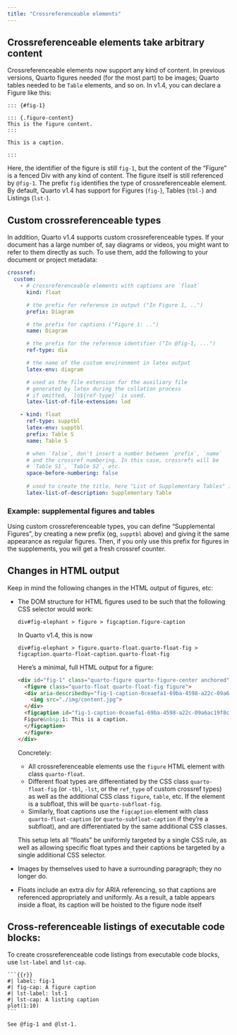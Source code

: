 ```yaml
---
title: "Crossreferenceable elements"
---
```


## Crossreferenceable elements take arbitrary content

Crossreferenceable elements now support any kind of content.
In previous versions, Quarto figures needed (for the most part) to be images; Quarto tables needed to be `Table` elements, and so on.
In v1.4, you can declare a Figure like this:

````
::: {#fig-1}

::: {.figure-content}
This is the figure content.
:::

This is a caption.

:::
````

Here, the identifier of the figure is still `fig-1`, but the content of the "Figure" is a fenced Div with any kind of content. The figure
itself is still referenced by `@fig-1`. The prefix `fig` identifies the type of crossreferenceable element. By default, Quarto v1.4 has support
for Figures (`fig-`), Tables (`tbl-`) and Listings (`lst-`).

## Custom crossreferenceable types

In addition, Quarto v1.4 supports custom crossreferenceable types. If your document has a large number of, say diagrams or videos, you might
want to refer to them directly as such. To use them, add the following to your document or project metadata:

```yaml
crossref:
  custom: 
    - # crossreferenceable elements with captions are `float`
      kind: float

      # the prefix for reference in output ("In Figure 1, ..")
      prefix: Diagram 

      # the prefix for captions ("Figure 1: ..")
      name: Diagram

      # the prefix for the reference identifier ("In @fig-1, ...")
      ref-type: dia

      # the name of the custom environment in latex output
      latex-env: diagram 

      # used as the file extension for the auxiliary file
      # generated by latex during the collation process
      # if omitted, `lo${ref-type}` is used.
      latex-list-of-file-extension: lod

    - kind: float
      ref-type: supptbl
      latex-env: supptbl
      prefix: Table S
      name: Table S

      # when `false`, don't insert a number between `prefix`, `name` 
      # and the crossref numbering. In this case, crossrefs will be
      # `Table S1`, `Table S2`, etc.
      space-before-numbering: false
      
      # used to create the title, here "List of Supplementary Tables" in LaTeX
      latex-list-of-description: Supplementary Table
```

### Example: supplemental figures and tables

Using custom crossreferenceable types, you can define "Supplemental Figures", by creating a new prefix (eg, `supptbl` above) and giving it the
same appearance as regular figures. Then, if you only use this prefix for figures in the supplements, you will get a fresh crossref counter.

## Changes in HTML output

Keep in mind the following changes in the HTML output of figures, etc:

- The DOM structure for HTML figures used to be such that the following CSS selector would work:
  
  ```
  div#fig-elephant > figure > figcaption.figure-caption
  ```
  
  In Quarto v1.4, this is now
  
  ```
  div#fig-elephant > figure.quarto-float.quarto-float-fig > figcaption.quarto-float-caption.quarto-float-fig
  ```

  Here's a minimal, full HTML output for a figure:

  ```html
  <div id="fig-1" class="quarto-figure quarto-figure-center anchored">
    <figure class="quarto-float quarto-float-fig figure">
    <div aria-describedby="fig-1-caption-0ceaefa1-69ba-4598-a22c-09a6ac19f8ca">
      <img src="./img/content.jpg">
    </div>
    <figcaption id="fig-1-caption-0ceaefa1-69ba-4598-a22c-09a6ac19f8ca" class="figure quarto-float-caption quarto-float-fig">
    Figure&nbsp;1: This is a caption.
    </figcaption>
    </figure>
  </div>
  ```

  Concretely: 

  - All crossreferenceable elements use the `figure` HTML element with class `quarto-float`.
  - Different float types are differentiated by the CSS class `quarto-float-fig` (or `-tbl`, `-lst`, or the `ref_type` of custom crossref types) as well as the additional CSS class `figure`, `table`, etc. 
    If the element is a subfloat, this will be `quarto-subfloat-fig`.
  - Similarly, float captions use the `figcaption` element with class `quarto-float-caption` (or `quarto-subfloat-caption` if they're a subfloat), and are differentiated by the same additional CSS classes.
  
  This setup lets all "floats" be uniformly targeted by a single CSS rule, as well as allowing specific float types and their captions be targeted by a single additional CSS selector.

- Images by themselves used to have a surrounding paragraph; they no longer do.

- Floats include an extra div for ARIA referencing, so that captions are referenced appropriately and uniformly. 
  As a result, a table appears inside a float, its caption will be hoisted to the figure node itself 

## Cross-referenceable listings of executable code blocks:

To create crossreferenceable code listings from executable code blocks, use `lst-label` and `lst-cap`.

````
```{{r}}
#| label: fig-1
#| fig-cap: A figure caption
#| lst-label: lst-1
#| lst-cap: A listing caption
plot(1:10)
```

See @fig-1 and @lst-1.
````
